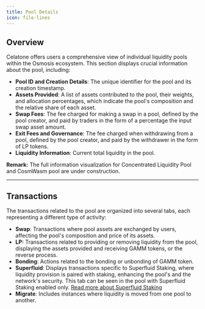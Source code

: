 ```yaml
---
title: Pool Details
icon: file-lines
---
```


## Overview

Celatone offers users a comprehensive view of individual liquidity pools within the Osmosis ecosystem. This section displays crucial information about the pool, including:

- **Pool ID and Creation Details**: The unique identifier for the pool and its creation timestamp.
- **Assets Provided**: A list of assets contributed to the pool, their weights, and allocation percentages, which indicate the pool's composition and the relative share of each asset.
- **Swap Fees**: The fee charged for making a swap in a pool, defined by the pool
  creator, and paid by traders in the form of a percentage the input swap asset amount.
- **Exit Fees and Governance**: The fee charged when withdrawing from a pool, defined by the pool
  creator, and paid by the withdrawer in the form of LP tokens.
- **Liquidity Information**: Current total liquidity in the pool.

**Remark:** The full information visualization for Concentrated Liquidity Pool and CosmWasm pool are under construction.

---

## Transactions

The transactions related to the pool are organized into several tabs, each representing a different type of activity:

- **Swap**: Transactions where pool assets are exchanged by users, affecting the pool's composition and price of its assets.
- **LP:** Transactions related to providing or removing liquidity from the pool, displaying the assets provided and receiving GAMM tokens, or the reverse process.
- **Bonding**: Actions related to the bonding or unbonding of GAMM token.
- **Superfluid**: Displays transactions specific to Superfluid Staking, where liquidity provision is paired with staking, enhancing the pool's and the network's security. This tab can be seen in the pool with Superfluid Staking enabled only. [Read more about Superfluid Staking](https://docs.osmosis.zone/osmosis-core/modules/superfluid/)
- **Migrate**: Includes instances where liquidity is moved from one pool to another.

